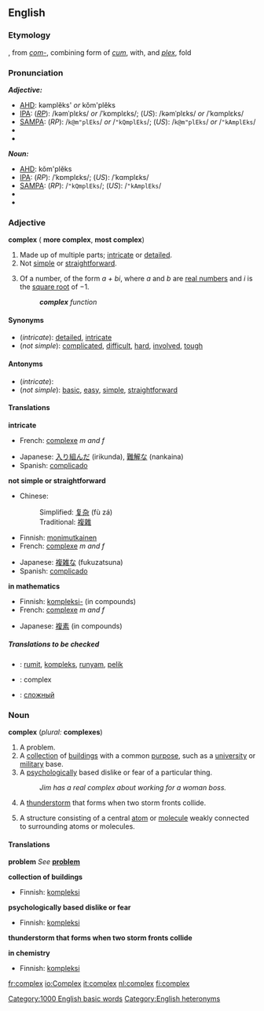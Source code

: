 {{wikipedia}}
==English==

===Etymology===
{{L.}}, from ''[[com-]]'', combining form of ''[[cum]]'', with, and ''[[plex]]'', fold

===Pronunciation===
'''''Adjective:'''''
*[[AHD]]: kəmplĕks' ''or'' kŏm'plĕks
*[[IPA]]: (''[[RP]]''): /kəmˈplɛks/ ''or'' /ˈkɒmplɛks/; (''US''): /kəmˈplɛks/ ''or'' /ˈkɑmplɛks/
*[[SAMPA]]: (''RP''): /<tt>k@m"plEks</tt>/ ''or'' /<tt>"kQmplEks</tt>/; (''US''): /<tt>k@m"plEks</tt>/ ''or'' /<tt>"kAmplEks</tt>/
*{{audio|en-us-complex-adj.ogg|Audio (US)}} 
*{{audio|en-uk-complex.ogg|Audio (UK)}}

'''''Noun:'''''
*[[AHD]]: kŏm'plĕks
*[[IPA]]: (''RP''): /ˈkɒmplɛks/; (''US''): /ˈkɑmplɛks/
*[[SAMPA]]: (''RP''): /<tt>"kQmplEks</tt>/; (''US''): /<tt>"kAmplEks</tt>/
*{{audio|en-us-complex-noun.ogg|Audio (US)}}
*{{audio|en-uk-complex.ogg|Audio (UK)}}

===Adjective===
'''complex''' ({{compar}} '''more complex''', {{superl}} '''most complex''')
# Made up of multiple parts; [[intricate]] or [[detailed]].
# Not [[simple]] or [[straightforward]].
# {{mathematics}} Of a number, of the form ''a + bi'', where ''a'' and ''b'' are [[real number]]s and ''i'' is the [[square root]] of &minus;1.
#:'''''complex''' function''
{{wikipediapar|complex number}}

====Synonyms====
*(''intricate''): [[detailed]], [[intricate]]
*(''not simple''): [[complicated]], [[difficult]], [[hard]], [[involved]], [[tough]]

====Antonyms====
*(''intricate''):
*(''not simple''): [[basic]], [[easy]], [[simple]], [[straightforward]]

====Translations====
'''intricate'''
{{top}}
*French: [[complexe]] ''m and f''
{{mid}}
*Japanese: [[入り組んだ]] (irikunda), [[難解な]] (nankaina)
* Spanish: [[complicado]]
{{bottom}}

'''not simple or straightforward'''
{{top}}

*Chinese:
*:Simplified: [[复杂]] (fù zá)
*:Traditional: [[複雜]]
*Finnish: [[monimutkainen]]
*French: [[complexe]] ''m and f''
{{mid}}
*Japanese: [[複雑な]] (fukuzatsuna)
*Spanish: [[complicado]]
{{bottom}}

'''in mathematics'''
{{top}}
*Finnish: [[kompleksi-]] (in compounds)
*French: [[complexe]] ''m and f''
{{mid}}
*Japanese: [[複素]] (in compounds)
{{bottom}}

=====Translations to be checked=====
<!--Remove this section once all of the translations below have been moved into the tables above.-->
{{checktrans}}

*{{ttbc|Indonesian}}: [[rumit]], [[kompleks]], [[runyam]], [[pelik]]
*{{ttbc|Latin}}: complex
*{{ttbc|Russian}}: [[сложный]]

===Noun===
'''complex''' (''plural:'' '''complexes''')
# A problem.
# A [[collection]] of [[building]]s with a common [[purpose]], such as a [[university]] or [[military]] base.
# A [[psychological]]ly based dislike or fear of a particular thing.
#:''Jim has a real complex about working for a woman boss.''
# A [[thunderstorm]] that forms when two storm fronts collide.
# {{chemistry}} A structure consisting of a central [[atom]] or [[molecule]] weakly connected to surrounding atoms or molecules.

====Translations====

'''problem'''
''See'' '''[[problem]]'''

'''collection of buildings'''
{{top}}
*Finnish: [[kompleksi]]
{{mid}}
{{bottom}}

'''psychologically based dislike or fear'''
{{top}}
*Finnish: [[kompleksi]]
{{mid}}
{{bottom}}

'''thunderstorm that forms when two storm fronts collide'''
{{top}}
{{mid}}
{{bottom}}

'''in chemistry'''
{{top}}
*Finnish: [[kompleksi]]
{{mid}}
{{bottom}}

[[Category:1000 English basic words]]
[[Category:English heteronyms]]

[[fr:complex]]
[[io:Complex]]
[[it:complex]]
[[nl:complex]]
[[fi:complex]]
